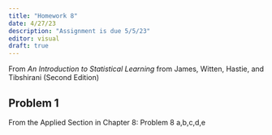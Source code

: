 ```yaml
---
title: "Homework 8"
date: 4/27/23
description: "Assignment is due 5/5/23"
editor: visual
draft: true
---
```


From *An Introduction to Statistical Learning* from James, Witten, Hastie, and Tibshirani (Second Edition)

## Problem 1

From the Applied Section in Chapter 8: Problem 8 a,b,c,d,e
